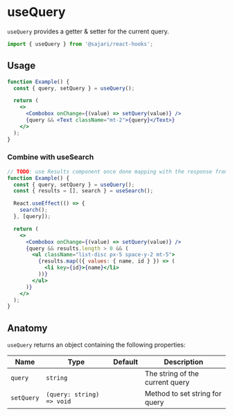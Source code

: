 
<SEO title="useQuery" description="useQuery provides a getter & setter for the current query." />

# useQuery

`useQuery` provides a getter & setter for the current query.

```js
import { useQuery } from '@sajari/react-hooks';
```

## Usage

```jsx
function Example() {
  const { query, setQuery } = useQuery();

  return (
    <>
      <Combobox onChange={(value) => setQuery(value)} />
      {query && <Text className="mt-2">{query}</Text>}
    </>
  );
}
```

### Combine with useSearch

```jsx
// TODO: use Results component once done mapping with the response from backend
function Example() {
  const { query, setQuery } = useQuery();
  const { results = [], search } = useSearch();

  React.useEffect(() => {
    search();
  }, [query]);

  return (
    <>
      <Combobox onChange={(value) => setQuery(value)} />
      {query && results.length > 0 && (
        <ul className="list-disc px-5 space-y-2 mt-5">
          {results.map(({ values: { name, id } }) => (
            <li key={id}>{name}</li>
          ))}
        </ul>
      )}
    </>
  );
}
```

## Anatomy

`useQuery` returns an object containing the following properties:

| Name       | Type                      | Default | Description                     |
| ---------- | ------------------------- | ------- | ------------------------------- |
| `query`    | `string`                  |         | The string of the current query |
| `setQuery` | `(query: string) => void` |         | Method to set string for query  |
